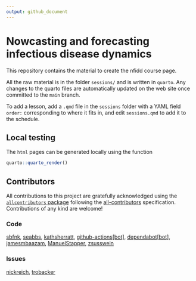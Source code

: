 ```yaml
---
output: github_document
---
```


# Nowcasting and forecasting infectious disease dynamics

This repository contains the material to create the nfidd course page.

All the raw material is in the folder `sessions/` and is written in
`quarto`. Any changes to the quarto files are automatically
updated on the web site once committed to the `main` branch.

To add a lesson, add a `.qmd` file in the `sessions` folder with a YAML field `order:` corresponding to where it fits in, and edit `sessions.qmd` to add it to the schedule.

## Local testing

The `html` pages can be generated locally using the function

```r
quarto::quarto_render()
```

## Contributors












<!-- ALL-CONTRIBUTORS-LIST:START - Do not remove or modify this section -->
<!-- prettier-ignore-start -->
<!-- markdownlint-disable -->

All contributions to this project are gratefully acknowledged using the [`allcontributors` package](https://github.com/ropensci/allcontributors) following the [all-contributors](https://allcontributors.org) specification. Contributions of any kind are welcome!

### Code


<a href="https://github.com/nfidd/sismid/commits?author=sbfnk">sbfnk</a>, 
<a href="https://github.com/nfidd/sismid/commits?author=seabbs">seabbs</a>, 
<a href="https://github.com/nfidd/sismid/commits?author=kathsherratt">kathsherratt</a>, 
<a href="https://github.com/nfidd/sismid/commits?author=github-actions[bot]">github-actions[bot]</a>, 
<a href="https://github.com/nfidd/sismid/commits?author=dependabot[bot]">dependabot[bot]</a>, 
<a href="https://github.com/nfidd/sismid/commits?author=jamesmbaazam">jamesmbaazam</a>, 
<a href="https://github.com/nfidd/sismid/commits?author=ManuelStapper">ManuelStapper</a>, 
<a href="https://github.com/nfidd/sismid/commits?author=zsusswein">zsusswein</a>



### Issues


<a href="https://github.com/nfidd/sismid/issues?q=is%3Aissue+author%3Anickreich">nickreich</a>, 
<a href="https://github.com/nfidd/sismid/issues?q=is%3Aissue+author%3Atrobacker">trobacker</a>


<!-- markdownlint-enable -->
<!-- prettier-ignore-end -->
<!-- ALL-CONTRIBUTORS-LIST:END -->












